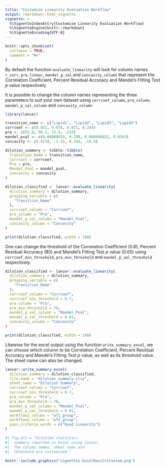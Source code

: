 ```yaml
---
title: "Customise Linearity Evaluation Workflow"
output: rmarkdown::html_vignette
vignette: >
  %\VignetteIndexEntry{Customise Linearity Evaluation Workflow}
  %\VignetteEngine{knitr::rmarkdown}
  %\VignetteEncoding{UTF-8}
---
```


```r
knitr::opts_chunk$set(
  collapse = TRUE,
  comment = "#>"
)
```

By default the function `evaluate_linearity` will look for column names
`r_corr`, `pra_linear`, `mandel_p_val` and `concavity_column` that represent 
the Correlation Coefficient, Percent Residual Accuracy and Mandel's Fitting Test 
$p$ value respectively.

It is possible to change the column names representing the three parameters
to suit your own dataset using `corrcoef_column`, `pra_column`, `mandel_p_val_column` and `concavity_column`

```r
library(lancer)

transition_name <- c("Lipid1", "Lipid2", "Lipid3", "Lipid4")
corrcoef <- c(0.952, 0.978, 0.971, 0.344)
pra <- c(65.8, 90.2, 72.9, -233)
mandel_pval <- c(0.00000029, 0.290, 0.000000032, 0.0363)
concavity <- c(-4134, -3.35, 0.394, -19.9)

dilution_summary <- tibble::tibble(
  Transition_Name = transition_name,
  Corrcoef = corrcoef,
  Pra = pra,
  Mandel_Pval = mandel_pval,
  Concavity = concavity
)
```

```r

dilution_classified <- lancer::evaluate_linearity(
  dilution_summary = dilution_summary,
  grouping_variable = c(
    "Transition_Name"
  ),
  corrcoef_column = "Corrcoef",
  pra_column = "Pra",
  mandel_p_val_column = "Mandel_Pval",
  concavity_column = "Concavity"
)
```

```r
print(dilution_classified, width = 100)
```

One can change the threshold of the Correlation Coefficient (0.8), 
Percent Residual Accuracy (80) and Mandel's Fitting Test $p$ value (0.05) using
`corrcoef_min_threshold`, `pra_min_threshold` and `mandel_p_val_threshold` 
respectively.


```r

dilution_classified <- lancer::evaluate_linearity(
  dilution_summary = dilution_summary,
  grouping_variable = c(
    "Transition_Name"
  ),
  corrcoef_column = "Corrcoef",
  corrcoef_min_threshold = 0.7,
  pra_column = "Pra",
  pra_min_threshold = 70,
  mandel_p_val_column = "Mandel_Pval",
  mandel_p_val_threshold = 0.01,
  concavity_column = "Concavity"
)
```

```r
print(dilution_classified, width = 100)
```

Likewise for the excel output using the function `write_summary_excel`, we can choose which
column to be Correlation Coefficient, Percent Residual Accuracy and Mandel's Fitting Test $p$ value, 
as well as its threshold value. The sheet name can also be changed.

```r
lancer::write_summary_excel(
  dilution_summary = dilution_classified,
  file_name = "dilution_summary.xlsx",
  sheet_name = "Dilution Summary",
  corrcoef_column = "Corrcoef",
  corrcoef_min_threshold = 0.7,
  pra_column = "Pra",
  pra_min_threshold = 70,
  mandel_p_val_column = "Mandel_Pval",
  mandel_p_val_threshold = 0.01,
  workflow1_column = "wf1_group",
  workflow2_column = "wf2_group",
  pass_criteria_words = c("Good Linearity")
)
```

```r
#| fig.alt = "Dilution statistics
#|  summary reported in Excel using lancer.
#|  The column names, sheet name and 
#|  threshold are customised."
 
knitr::include_graphics("vignettes-ExcelResultsCustom.png")
```
